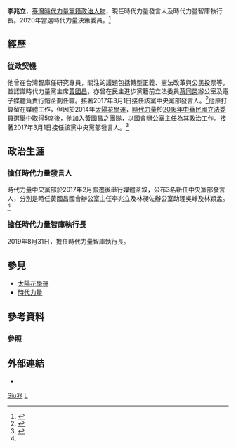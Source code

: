 {{Infobox candidate
| name          = 李兆立 <br>
| image = 
| order1        = {{NPPT}}發言人
| term_start1   = 2017年3月1日
| term_end1     =
| gender        = 男
| birth_place   = {{TWN}}
| nationality   = {{ROC}}
| party         = {{TNPP}}
| educate       = 
*[[國立臺灣大學|國立臺灣大學]]政治學系學士
*[[東海大學_(台灣)|東海大學]]政治學研究所碩士
*[[東吳大學|東吳大學]]政治學博士班肄業
| past          =
*台灣智庫研究專員
*民視媒體行銷企劃
*民主進步黨籍立法委員蔡同榮國會辦公室國會助理
*民主進步黨籍立法委員邱議瑩辦公室國會助理
*東吳大學政治學系講師
*時代力量黨籍立法委員黃國昌辦公室主任
*時代力量中央黨部發言人(2017-)
*時代力量智庫執行長(2019年8月31日-)
}}
'''李兆立'''，[[臺灣|臺灣]][[時代力量黨籍|時代力量黨籍]][[政治人物|政治人物]]，現任時代力量發言人及時代力量智庫執行長。2020年當選時代力量決策委員。<ref>{{cite news |author1= 趙浩宏 |title= 時代力量15位決策委員出爐，選黨主席高鈺婷呼聲高 |url= https://www.thenewslens.com/article/139794 |accessdate= 2020-08-28 |work= 關鍵新聞網 |archive-date= 2020-11-25 |archive-url= https://web.archive.org/web/20201125053636/https://www.thenewslens.com/article/139794 |dead-url= no }}</ref>

== 經歷 ==
===從政契機===
他曾在台灣智庫任研究專員，關注的議題包括轉型正義、憲法改革與公民投票等，並認識時代力量黨主席[[黃國昌|黃國昌]]，亦曾在民主進步黨籍前立法委員[[蔡同榮|蔡同榮]]辦公室及電子媒體負責行銷企劃任職。接著2017年3月1日接任該黨中央黨部發言人。<ref>{{cite news |author1= 陳俊華 |title= 李兆立任時力發言人 家人笑稱破壞畫面 |url= https://www.chinatimes.com/realtimenews/20170226001358-260407?chdtv |accessdate=2017-02-26 |work=中國時報}}</ref>他原打算留在媒體工作，但因於2014年[[太陽花學運|太陽花學運]]，[[時代力量|時代力量]]於[[2016年中華民國立法委員選舉|2016年中華民國立法委員選舉]]中取得5席後，他加入黃國昌之團隊，以國會辦公室主任為其政治工作。接著2017年3月1日接任該黨中央黨部發言人。<ref name="發言人">{{cite news |author1=方炳超 陳耀宗 |title=李兆立、吳崢、林穎孟 新任時代力量發言人 |url=https://www.storm.mg/article/226261 |accessdate=2017-02-21 |work=風傳媒 |archive-date=2019-08-08 |archive-url=https://web.archive.org/web/20190808072952/https://www.storm.mg/article/226261 |dead-url=no }}</ref>

== 政治生涯 ==
=== 擔任時代力量發言人 ===
時代力量中央黨部於2017年2月搬遷後舉行媒體茶敘，公布3名新任中央黨部發言人，分別是時任黃國昌國會辦公室主任李兆立及林昶佐辦公室助理吳崢及林穎孟。<ref name="發言人"/>
=== 擔任時代力量智庫執行長 ===
2019年8月31日，擔任時代力量智庫執行長。 

== 參見 ==
* [[太陽花學運|太陽花學運]]
* [[時代力量|時代力量]]

== 參考資料 ==
=== 參照 ===
{{reflist|2}}

== 外部連結 ==
* {{Facebook|policyrules|李兆立}}

{{Portal bar|臺灣|政治|時代力量|人物}}

[[Category:李姓|Siu兆]]
[[Category:時代力量黨員|L]]